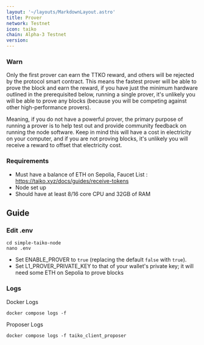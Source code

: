```yaml
---
layout: '~/layouts/MarkdownLayout.astro'
title: Prover
network: Testnet
icon: taiko
chain: Alpha-3 Testnet
version: 
---
```


### Warn

Only the first prover can earn the TTKO reward, and others will be rejected by the protocol smart contract. This means the fastest prover will be able to prove the block and earn the reward, if you have just the minimum hardware outlined in the prerequisited below, running a single prover, it's unlikely you will be able to prove any blocks (because you will be competing against other high-performance provers).

Meaning, if you do not have a powerful prover, the primary purpose of running a prover is to help test out and provide community feedback on running the node software. Keep in mind this will have a cost in electricity on your computer, and if you are not proving blocks, it's unlikely you will receive a reward to offset that electricity cost.


### Requirements
- Must have a balance of ETH on Sepolia, Faucet List : https://taiko.xyz/docs/guides/receive-tokens
- Node set up
- Should have at least 8/16 core CPU and 32GB of RAM

## Guide

### Edit .env
```
cd simple-taiko-node
nano .env
```

- Set ENABLE_PROVER to `true` (replacing the default `false` with `true`).
- Set L1_PROVER_PRIVATE_KEY to that of your wallet's private key; it will need some ETH on Sepolia to prove blocks



### Logs

Docker Logs
```
docker compose logs -f
```
Proposer Logs
```
docker compose logs -f taiko_client_proposer
```
